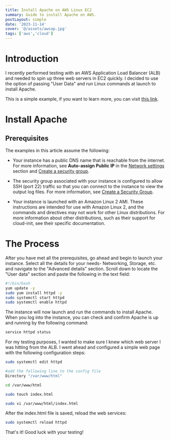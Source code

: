 ```yaml
---
title: Install Apache on AWS Linux EC2
summary: Guide to install Apache on AWS.
postLayout: simple
date: '2023-11-14'
cover: '@/assets/awsap.jpg'
tags: ['aws','cloud']
---
```


# Introduction

I recently performed testing with an AWS Application Load Balancer (ALB) and needed to spin up three web servers in EC2 quickly. I decided to use the option of passing "User Data" and run Linux commands at launch to install Apache.

This is a simple example, if you want to learn more, you can visit [this link](https://docs.aws.amazon.com/AWSEC2/latest/UserGuide/user-data.html).

# Install Apache

## **Prerequisites**

The examples in this article assume the following:

* Your instance has a public DNS name that is reachable from the internet. For more information, see **Auto-assign Public IP** in the [Network settings](https://docs.aws.amazon.com/AWSEC2/latest/UserGuide/ec2-launch-instance-wizard.html#liw-network-settings) section and [Create a security group](https://docs.aws.amazon.com/AWSEC2/latest/UserGuide/get-set-up-for-amazon-ec2.html#create-a-base-security-group).
    
* The security group associated with your instance is configured to allow SSH (port 22) traffic so that you can connect to the instance to view the output log files. For more information, see [Create a Security Group](https://docs.aws.amazon.com/AWSEC2/latest/UserGuide/get-set-up-for-amazon-ec2.html#create-a-base-security-group).
    
* Your instance is launched with an Amazon Linux 2 AMI. These instructions are intended for use with Amazon Linux 2, and the commands and directives may not work for other Linux distributions. For more information about other distributions, such as their support for cloud-init, see their specific documentation.
    
# The Process
After you have met all the prerequisites, go ahead and begin to launch your instance. Select all the details for your needs- Networking, Storage, etc. and navigate to the "Advanced details" section. Scroll down to locate the "User data" section and paste the following in the text field:

```bash
#!/bin/bash
yum update -y
sudo yum install httpd -y
sudo systemctl start httpd
sudo systemctl enable httpd
```

The instance will now launch and run the commands to install Apache. When you log into the instance, you can check and confirm Apache is up and running by the following command:

```bash
service httpd status
```

For my testing purposes, I wanted to make sure I knew which web server I was hitting from the ALB. I went ahead and configured a simple web page with the following configuration steps:

```bash
sudo systemctl edit httpd
```

```bash
#add the following line to the config file
Directory "/var/www/html"
```

```bash
cd /var/www/html

sudo touch index.html
```

```bash
sudo vi /var/www/html/index.html
```

After the index.html file is saved, reload the web services:

```bash
sudo systemctl reload httpd
```

That's it! Good luck with your testing!